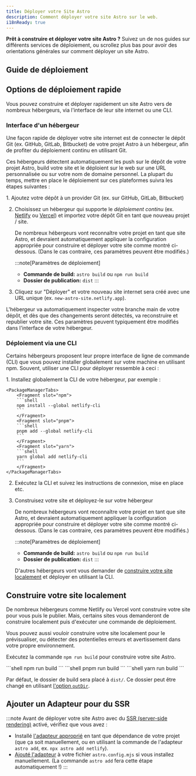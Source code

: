 ```yaml
---
title: Déployer votre Site Astro
description: Comment déployer votre site Astro sur le web.
i18nReady: true
---
```



**Prêt à construire et déployer votre site Astro ?** Suivez un de nos guides sur différents services de déploiement, ou scrollez plus bas pour avoir des orientations générales sur comment déployer un site Astro.

## Guide de déploiement

<DeployGuidesNav />

## Options de déploiement rapide

Vous pouvez construire et déployer rapidement un site Astro vers de nombreux hébergeurs, via l'interface de leur site internet ou une CLI.

### Interface d'un hébergeur

Une façon rapide de déployer votre site internet est de connecter le dépôt Git (ex. GitHub, GitLab, Bitbucket) de votre projet Astro à un hébergeur, afin de profiter du déploiement continu en utilisant Git.

Ces hébergeurs détectent automatiquement les push sur le dépôt de votre projet Astro, build votre site et le déploient sur le web sur une URL personnalisée ou sur votre nom de domaine personnel. La plupart du temps, mettre en place le déploiement sur ces plateformes suivra les étapes suivantes :

<Steps>
1. Ajoutez votre dépôt à un provider Git (ex. sur GitHub, GitLab, Bitbucket)

2. Choisissez un hébergeur qui supporte le *déploiement continu* (ex. [Netlify](/fr/guides/deploy/netlify/) ou [Vercel](/fr/guides/deploy/vercel/)) et importez votre dépôt Git en tant que nouveau projet / site.

    De nombreux hébergeurs vont reconnaître votre projet en tant que site Astro, et devraient automatiquement appliquer la configuration appropriée pour construire et déployer votre site comme montré ci-dessous. (Dans le cas contraire, ces paramètres peuvent être modifiés.)

    :::note[Paramètres de déploiement]
    - **Commande de build:** `astro build` ou `npm run build`
    - **Dossier de publication:** `dist`
    :::

3. Cliquez sur "Déployer" et votre nouveau site internet sera créé avec une URL unique (ex. `new-astro-site.netlify.app`).
</Steps>

L'hébergeur va automatiquement inspecter votre branche main de votre dépôt, et dès que des changements seront détectés, va reconstruire et republier votre site. Ces paramètres peuvent typiquement être modifiés dans l'interface de votre hébergeur.

### Déploiement via une CLI

Certains hébergeurs proposent leur propre interface de ligne de commande (CLI) que vous pouvez installer globalement sur votre machine en utilisant npm. Souvent, utiliser une CLI pour déployer ressemble à ceci :

<Steps>
1. Installez globalement la CLI de votre hébergeur, par exemple :

    <PackageManagerTabs>
        <Fragment slot="npm">
        ```shell
        npm install --global netlify-cli
        ```
        </Fragment>
        <Fragment slot="pnpm">
        ```shell
        pnpm add --global netlify-cli
        ```
        </Fragment>
        <Fragment slot="yarn">
        ```shell
        yarn global add netlify-cli
        ```
        </Fragment>
    </PackageManagerTabs>

2. Exécutez la CLI et suivez les instructions de connexion, mise en place etc.

3. Construisez votre site et déployez-le sur votre hébergeur

    De nombreux hébergeurs vont reconnaître votre projet en tant que site Astro, et devraient automatiquement appliquer la configuration appropriée pour construire et déployer votre site comme montré ci-dessous. (Dans le cas contraire, ces paramètres peuvent être modifiés.)

    :::note[Paramètres de déploiement]
    - **Commande de build:** `astro build` ou `npm run build`
    - **Dossier de publication:** `dist`
    :::


    D'autres hébergeurs vont vous demander de [construire votre site localement](#construire-votre-site-localement) et déployer en utilisant la CLI.
</Steps>

## Construire votre site localement

De nombreux hébergeurs comme Netlify ou Vercel vont construire votre site pour vous puis le publier. Mais, certains sites vous demanderont de construire localement puis d'exécuter une commande de déploiement.

Vous pouvez aussi vouloir construire votre site localement pour le prévisualiser, ou détecter des potentielles erreurs et avertissement dans votre propre environnement.

Exécutez la commande `npm run build` pour construire votre site Astro.

<PackageManagerTabs>
      <Fragment slot="npm">
      ```shell
      npm run build
      ```
      </Fragment>
      <Fragment slot="pnpm">
      ```shell
      pnpm run build
      ```
      </Fragment>
      <Fragment slot="yarn">
      ```shell
      yarn run build
      ```
      </Fragment>
  </PackageManagerTabs>

Par défaut, le dossier de build sera placé à `dist/`. Ce dossier peut être changé en utilisant [l'option `outDir`](/fr/reference/configuration-reference/#outdir).

## Ajouter un Adapteur pour du SSR

:::note
Avant de déployer votre site Astro avec du [SSR (server-side rendering)](/fr/guides/server-side-rendering/) activé, vérifiez que vous avez :

- Installé [l'adapteur approprié](/fr/guides/server-side-rendering/) en tant que dépendance de votre projet (que ça soit manuellement, ou en utilisant la commande de l'adapteur `astro add`, ex. `npx astro add netlify`).
- [Ajouté l'adapteur](/fr/reference/configuration-reference/#integrations) à votre fichier `astro.config.mjs` si vous installez manuellement. (La commande `astro add` fera cette étape automatiquement !)
:::

